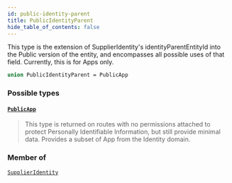 ```yaml
---
id: public-identity-parent
title: PublicIdentityParent
hide_table_of_contents: false
---
```








This type is the extension of SupplierIdentity's identityParentEntityId into the Public version of the entity,
and encompasses all possible uses of that field.
Currently, this is for Apps only.

```graphql
union PublicIdentityParent = PublicApp
```


### Possible types

#### [`PublicApp`](/supply/api/graphql-admin/reference/objects/public-app) <Badge class="secondary" text="object"/>
> This type is returned on routes with no permissions attached to protect
Personally Identifiable Information, but still provide minimal data.
Provides a subset of App from the Identity domain.
> 



### Member of

[`SupplierIdentity`](/supply/api/graphql-admin/reference/objects/supplier-identity)  <Badge class="secondary" text="object"/>



